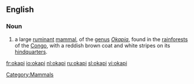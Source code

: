 ==English==
===Noun===
{{wikipedia}}
{{en-noun}}
# a large [[ruminant]] [[mammal]], of the [[genus]] ''[[Okapia]]'', found in the [[rainforest]]s of the [[Congo]], with a reddish brown coat and white stripes on its [[hindquarters]].

[[Category:Mammals]]

[[fr:okapi]]
[[io:okapi]]
[[nl:okapi]]
[[ru:okapi]]
[[sl:okapi]]
[[vi:okapi]]